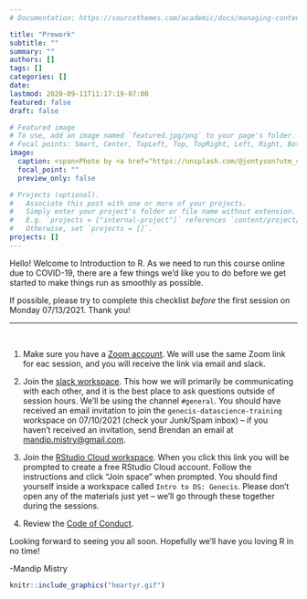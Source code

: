 ```yaml
---
# Documentation: https://sourcethemes.com/academic/docs/managing-content/

title: "Prework"
subtitle: ""
summary: ""
authors: []
tags: []
categories: []
date: 
lastmod: 2020-09-11T11:17:19-07:00
featured: false
draft: false

# Featured image
# To use, add an image named `featured.jpg/png` to your page's folder.
# Focal points: Smart, Center, TopLeft, Top, TopRight, Left, Right, BottomLeft, Bottom, BottomRight.
image:
  caption: <span>Photo by <a href="https://unsplash.com/@jontyson?utm_source=unsplash&amp;utm_medium=referral&amp;utm_content=creditCopyText">Jon Tyson</a> on <a href="https://unsplash.com/s/photos/welcome?utm_source=unsplash&amp;utm_medium=referral&amp;utm_content=creditCopyText">Unsplash</a></span>
  focal_point: ""
  preview_only: false

# Projects (optional).
#   Associate this post with one or more of your projects.
#   Simply enter your project's folder or file name without extension.
#   E.g. `projects = ["internal-project"]` references `content/project/deep-learning/index.md`.
#   Otherwise, set `projects = []`.
projects: []
---
```


Hello! Welcome to Introduction to R. As we need to run this course online due to COVID-19, there are a few things we'd like you to do before we get started to make things run as smoothly as possible. 

:::clock
If possible, please try to complete this checklist *before* the first session on Monday 07/13/2021. Thank you!
:::


***

<br> 

1) Make sure you have a [Zoom account](https://zoom.us). We will use the same Zoom link for eac session, and you will receive the link via email and slack.

2) Join the [slack workspace](https://genecisdatasc-dya2857.slack.com/). This how we will primarily be communicating with each other, and it is the best place to ask questions outside of session hours. We'll be using the channel `#general`. You should have received an email invitation to join the `genecis-datascience-training` workspace on 07/10/2021 (check your Junk/Spam inbox) -- if you haven't received an invitation, send Brendan an email at [mandip.mistry@gmail.com](mailto:mandip.mistry@gmail.com). 

3) Join the [RStudio Cloud workspace](https://rstudio.cloud/spaces/151169/join?access_code=hjL7oU33148M2opDX3VeJI25DC5LqJZkkbYJuQd5). When you click this link you will be prompted to create a free RStudio Cloud account. Follow the instructions and click "Join space" when prompted. You should find yourself inside a workspace called `Intro to DS: Genecis`. Please don't open any of the materials just yet -- we'll go through these together during the sessions. 

4) Review the [Code of Conduct](/#code_of_conduct).

Looking forward to seeing you all soon. Hopefully we'll have you loving R in no time!

-Mandip Mistry

```r
knitr::include_graphics("heartyr.gif")
```

